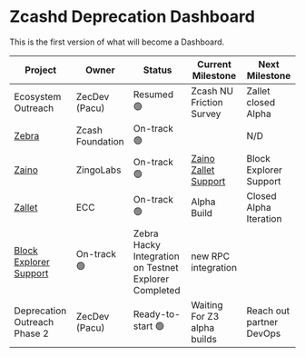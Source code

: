 # Zcashd Deprecation Dashboard

 This is the first version of what will become a Dashboard.
 
| Project | Owner | Status | Current Milestone | Next Milestone |
|----------|----------|----------|----------|----------|
| Ecosystem Outreach | ZecDev (Pacu) | Resumed 🟢 | Zcash NU Friction Survey | Zallet closed Alpha  |
| [Zebra](https://github.com/ZcashFoundation/zebra) | Zcash Foundation | On-track 🟢 | | N/D |
| [Zaino](https://github.com/zingolabs/zaino) | ZingoLabs | On-track 🟢 | [Zaino Zallet Support](https://forum.zcashcommunity.com/t/zaino-the-zallet-release/52155) | Block Explorer Support | 
| [Zallet](https://github.com/zcash/wallet) | ECC | On-track 🟢 | Alpha Build | Closed Alpha Iteration | 
| [Block Explorer Support](https://github.com/zcash/zcash-explorer) | On-track 🟢 | Zebra Hacky Integration on Testnet Explorer Completed| new RPC integration |
| Deprecation Outreach Phase 2 | ZecDev (Pacu) | Ready-to-start 🟢 | Waiting For Z3 alpha builds | Reach out partner DevOps |



